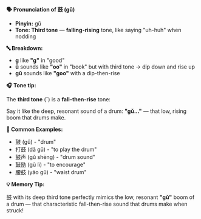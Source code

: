**🗣️ Pronunciation of 鼓 (gǔ)**

- **Pinyin:** gǔ
- **Tone: Third tone** — **falling-rising** tone, like saying "uh-huh" when nodding

**🔤 Breakdown:**

- **g** like **"g"** in "good"
- **ǔ** sounds like **"oo"** in "book" but with third tone → dip down and rise up
- **gǔ** sounds like **"goo"** with a dip-then-rise

**🎧 Tone tip:**

The **third tone** (ˇ) is a **fall–then-rise** tone:

Say it like the deep, resonant sound of a drum: **"gǔ..."** — that low, rising boom that drums make.

**📝 Common Examples:**

- 鼓 (gǔ) - "drum"
- 打鼓 (dǎ gǔ) - "to play the drum"
- 鼓声 (gǔ shēng) - "drum sound"
- 鼓励 (gǔ lì) - "to encourage"
- 腰鼓 (yāo gǔ) - "waist drum"

**💡 Memory Tip:**

鼓 with its deep third tone perfectly mimics the low, resonant **"gǔ"** boom of a drum — that
characteristic fall-then-rise sound that drums make when struck!
